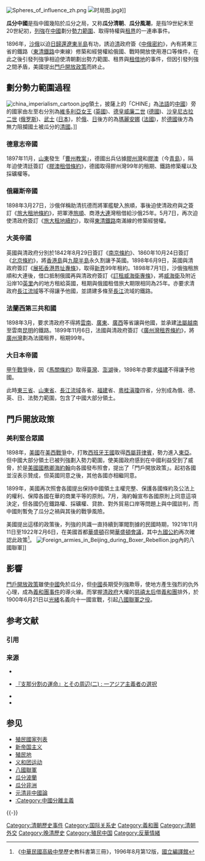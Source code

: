 {{Original research}}
[[File:Spheres_of_influence_zh.png|thumb]]
[[File:时局图.jpg|thumb]]》]]

'''瓜分中國'''是指中國幾陷於瓜分之局，又称'''瓜分清朝'''、'''瓜分風潮'''，是指19世紀末至20世紀初，[[列強|列強]]在[[中國|中國]]劃分[[勢力範圍|勢力範圍]]、取得特權與[[租界|租界]]的一連串事件。

1896年，[[俄羅斯帝國|沙俄]]以迫[[日本帝國|日]][[三國干涉還遼|歸還遼東半島]]有功，誘迫[[清|清]]政府簽《[[中俄密約|中俄密約]]》，內有將東三省的鐵路（[[東清鐵路|東清鐵路]]中東線）修築和經營權給俄國、戰時開放使用港口等條件，在此之後引發列強爭相迫使清朝劃出勢力範圍、租界與[[租借地|租借地]]的事件，但因引發列強之間矛盾，美國提出[[門戶開放政策|門戶開放政策]]而終止。

== 劃分勢力範圍過程 ==
[[File:china_imperialism_cartoon.jpg|thumbnail]]領土，披薩上的「CHINE」為[[法語|法語]]的[[中國|中國]]）旁的國家由左至右分別為[[维多利亚_(英国女王)|維多利亞女王]] ([[大英帝国|英國]])、[[德国君主列表|德皇]][[威廉二世_(德国)|威廉二世]] ([[德意志帝國|德國]])、[[俄罗斯君主列表|沙皇]][[尼古拉二世_(俄罗斯)|尼古拉二世]] ([[俄罗斯帝国|俄罗斯]])、[[武士_(日本)|武士]] ([[大日本帝国|日本]])，於[[俄罗斯帝国|俄]]、[[大日本帝国|日]]後方的為[[玛丽安娜|瑪麗安娜]] ([[法兰西第三共和国|法國]])，於[[德意志帝國|德國]]後方為無力阻攔國土被瓜分的[[清朝|清國]]。]]

=== 德意志帝國 ===
1897年11月，[[山東|山東]]發生「[[曹州教案|曹州教案]]」，德國出兵佔據[[膠州灣|膠州灣]]和[[胶州湾|膠澳]]（今[[青岛市|青島]]），隔年迫使清廷簽訂《[[膠澳租借條約|膠澳租借條約]]》，德國取得膠州灣99年的租期、鐵路修築權以及採礦權等。

=== 俄羅斯帝國 ===
1898年3月27日，沙俄佯稱助清抗德而將軍艦駛入旅順，事後迫使清政府與之簽訂《[[旅大租地條約|旅大租地條約]]》，把軍港[[旅顺口区|旅順]]、商港[[大连市|大連]]灣租借給沙俄25年。5月7日，再次迫使清政府簽訂《[[旅大租地續約|旅大租地續約]]》，取得[[東清鐵路|東清鐵路]]南滿線的修築經營權。

=== 大英帝國 ===
英國與清政府分別於1842年8月29日簽訂《[[南京條約|南京條約]]》、1860年10月24日簽訂《[[北京條約|北京條約]]》，將[[香港島|香港島]]與[[九龍半島|九龍半島]]永久割讓予英國。1898年6月9日，英國與清政府簽訂《[[展拓香港界址專條|展拓香港界址專條]]》，取得[[新界|新界]]99年租約。1898年7月1日，沙俄強租旅順和大連後，借口抵制俄國再與清政府簽訂《[[訂租威海衛專條|訂租威海衛專條]]》，將[[威海衛|威海衛]]及附近沿岸10[[英里|英里]]內的地方租給英國，租期與俄國租借旅大期限相同為25年。亦要求清政府[[長江流域|長江流域]]等不得讓予他國，並請建多條至[[長江|長江]]流域的鐵路。

=== 法蘭西第三共和國 ===
1898年3月，要求清政府不得將[[云南省_(清)|雲南]]、[[廣東省_(清)|廣東]]、[[廣西省_(清)|廣西]]等省讓與他國，並承建[[法屬印度支那|法屬越南]]至雲南[[昆明|昆明]]的鐵路。1899年11月6日，法國與清政府簽訂《[[廣州灣租界條約|廣州灣租界條約]]》，將[[广州湾|廣州灣]]劃為法國租界，租期99年。

=== 大日本帝國 ===
[[甲午戰爭|甲午戰爭]]後，因《[[馬關條約|馬關條約]]》取得[[臺灣|臺灣]]、[[澎湖|澎湖]]後，1898年亦要求[[福建|福建]]不得讓予他國。

此時[[中国东北地区|東三省]]、[[山東省_(清)|山東省]]、[[長江流域|長江流域]]各省、[[福建|福建]]省、[[廣東省|粵]][[廣西壯族自治區|桂]][[雲南省|滇]][[海南省|瓊]]四省，分別成為俄、德、英、日、法勢力範圍，包含了中國大部分領土。

== 門戶開放政策 ==
{{Main|门户开放政策}}
=== 美利堅合眾國 ===
1898年，[[美國|美國]]在[[美西戰爭|美西戰爭]]中，打敗[[西班牙王國_(1874年－1931年)|西班牙王國]]取得[[西屬菲律賓|西屬菲律賓]]，勢力進入[[東亞|東亞]]。但中國大部分領土已被列強劃入勢力範圍，使美國政府感到在中國利益受到了威脅，於是[[美國國務卿|美國國務卿]][[海約翰|海約翰]]向各國發布照會，提出了「門戶開放政策」。起初各國並沒表示贊成，但英國同意之後，其他各國亦相繼同意。

1899年，美國再次照會各國提出保持中國領土主權完整、保護各國條約及公法上的權利、保障各國在華的商業平等的原則。7月，海約翰宣布各國原則上同意這項決定，但各國仍在鐵路權、採礦權、貸款、對外貿易口岸等問題上與中國談判，而中國則暫免了瓜分之禍與其後的戰爭風險。

美國提出這樣的政策後，列強的共識一直持續到軍閥割據的民國時期，1921年11月11日至1922年2月6日，在美國首都[[华盛顿哥伦比亚特区|華盛頓]]召開[[华盛顿会议|華盛頓會議]]，其中[[九国公约|九國公約]]再次確認此政策<ref>《[[中華民國|中華民國]][[高級中學|高級中學]]歷史教科書第三冊》，1996年8月第12版，[[國立編譯館|國立編譯館]]</ref>。
[[File:Foreign_armies_in_Beijing_during_Boxer_Rebellion.jpg|thumb]]內的八國聯軍]]

== 影響 ==
[[門戶開放政策|門戶開放政策]]雖使[[中國|中國]]免於瓜分，但[[中國|中國]]長期受列強欺辱，使地方產生強烈的仇外心理，成為[[義和團運動|義和團事件]]的導火線。而掌握[[清朝|清政府]]大權的[[慈禧太后|慈禧太后]]借[[義和團運動|義和團]]排外，於1900年6月21日以[[光緒帝|光緒]]名義向十一國宣戰，引起[[八國聯軍之役|八國聯軍之役]]。

== 参考文献 ==
=== 引用 ===
{{Reflist}}

=== 来源 ===
{{Wikisource|辛丑條約}}
* {{cite book |author=酒巻貞一郎 |title=支那分割論 |url = http://books.google.com/books?id=Eq-Uf-U9ZJIC |year=1913年 |publisher=啓成社 |language = ja}}
* {{Cite web |author=中島端 |title=『支那分割の運命』とその周辺 (一) : 一アジア主義者の選択 |url=http://ci.nii.ac.jp/naid/110004625041 |language=ja |access-date=2015-07-27 |archive-date=2021-12-19 |archive-url=https://web.archive.org/web/20211219105940/https://ci.nii.ac.jp/naid/110004625041 |dead-url=no }} [http://ci.nii.ac.jp/naid/110004786201 『支那分割の運命』とその周辺(二) : 一アジア主義者の選択] {{Wayback|url=http://ci.nii.ac.jp/naid/110004786201 |date=20211219105928 }}{{ja}}
* {{cite book |author=[[內藤湖南|內藤湖南]] |title=支那論 |ISBN = 978-4168130038 |date=1914年 |language = ja}}
* {{cite book |author=[[山路愛山|山路愛山]] |title=支那論 |url = http://books.google.com/books?id=Yso1AAAAMAAJ |year=1916年 |publisher=民友社 |language = ja}}

== 参见 ==
{{Portal box|中国|历史|殖民主义|国际关系}}
* [[殖民國家列表|殖民國家列表]]
* [[新帝国主义|新帝国主义]]
* [[殖民地|殖民地]]
* [[义和团运动|义和团运动]]
* [[八國聯軍|八國聯軍]]
* [[瓜分波蘭|瓜分波蘭]]
* [[瓜分非洲|瓜分非洲]]
* [[元清非中國論|元清非中國論]]
*[[:Category:中國分離主義|:Category:中國分離主義]]
{{-}}
{{清朝歷史事件}}
{{大國外交}}
{{DEFAULTSORT:G瓜分中國}}
[[Category:清朝歷史事件|Category:清朝歷史事件]]
[[Category:国际关系史|Category:国际关系史]]
[[Category:義和團|Category:義和團]]
[[Category:清朝外交|Category:清朝外交]]
[[Category:晚清歷史|Category:晚清歷史]]
[[Category:殖民中国|Category:殖民中国]]
[[Category:反華情緒|Category:反華情緒]]